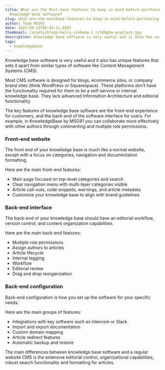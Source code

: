 ```yaml
---
title: What are the Must-have features to keep in mind before purchasing a
  Knowledge base software?
slug: what-are-the-musthave-features-to-keep-in-mind-before-purchasing-a-knowledge-base-software
author: Team MSG91
date: 2023-09-22T06:44:11.826Z
thumbnail: /assets/blogs/kelly-sikkema-1_rzl8bgbm-unsplash.jpg
description: Knowledge base software is very useful and it also has unique features that sets it apart from similar types of software like Content Management Systems CMS.Most CMS software is designed for blogs, ecommerce sites, or company brand sites
tags:
  - knowledgebase
---
```

Knowledge base software is very useful and it also has unique features that sets it apart from similar types of software like Content Management Systems (CMS).

Most CMS software is designed for blogs, ecommerce sites, or company brand sites (think WordPress or Squarespace). These platforms don’t have the functionality required for them to be a self-service or internal knowledge base. They lack advanced Information Architecture and editorial functionality.

The key features of knowledge base software are the front-end experience for customers, and the back-end of the software interface for users. For example, in KnowledgeBase by MSG91 you can collaborate more effectively with other authors through commenting and multiple role permissions.





### Front–end website

The front end of your knowledge base is much like a normal website, except with a focus on categories, navigation and documentation formatting.

Here are the main front-end features:

* Main page focused on top-level categories and search
* Clear navigation menu with multi-layer categories visible
* Article call-outs, code snippets, warnings, and article metadata
* Customize your knowledge base to align with brand guidelines

### Back-end interface

The back-end of your knowledge base should have an editorial workflow, version control, and content organization capabilities.

Here are the main back-end features:

* Multiple role permissions
* Assign authors to articles
* Article lifecycle
* Internal tagging
* Workflow
* Editorial review
* Drag and drop reorganization

### Back-end configuration

Back-end configuration is how you set up the software for your specific needs.

Here are the main groups of features:

* Integrations with key software such as Intercom or Slack
* Import and export documentation
* Custom domain mapping
* Article redirect features
* Automatic backup and restore

The main differences between knowledge base software and a regular website CMS is the extensive editorial control, organizational capabilities, robust search functionality and formatting for articles.